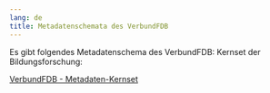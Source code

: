 ```yaml
---
lang: de
title: Metadatenschemata des VerbundFDB
---
```


Es gibt folgendes Metadatenschema des VerbundFDB: Kernset der Bildungsforschung:

[VerbundFDB - Metadaten-Kernset](https://iqb-vocabs.github.io/p80/)
